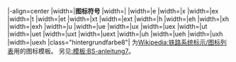 <includeonly>|-align=center
|width={{{1|120}}}|'''图标符号'''
|width={{{2|30}}}|
|width={{{2|30}}}|e
|width={{{2|30}}}|x
|width={{{2|30}}}|ex
|width={{{2|30}}}|t
|width={{{2|30}}}|et
|width={{{2|30}}}|xt
|width={{{2|30}}}|ext
|width={{{2|30}}}|h
|width={{{2|30}}}|eh
|width={{{2|30}}}|xh
|width={{{2|30}}}|exh
|width={{{2|30}}}|u
|width={{{2|30}}}|ue
|width={{{2|30}}}|ux
|width={{{2|30}}}|uex
|width={{{2|30}}}|ut
|width={{{2|30}}}|uet
|width={{{2|30}}}|uxt
|width={{{2|30}}}|uext
|width={{{2|30}}}|uh
|width={{{2|30}}}|ueh
|width={{{2|30}}}|uxh
|width={{{2|30}}}|uexh
|class="hintergrundfarbe8"|{{{note|}}}
</includeonly><noinclude>
为[[Wikipedia:铁路系统标示/图标列表]]用的图标模板。
另见[[:模板:BS-anleitung7]]。
</noinclude>